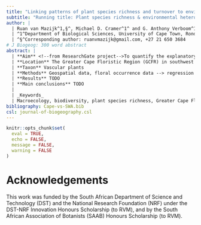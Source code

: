 ```yaml
---
title: "Linking patterns of plant species richness and turnover to environmental heterogeneity in two Mediterranean flora"
subtitle: "Running title: Plant species richness & environmental heterogeneity in two Mediterranean flora"
author: |
  | Ruan van Mazijk^1,§^, Michael D. Cramer^1^ and G. Anthony Verboom^1^
  | ^1^Department of Biological Sciences, University of Cape Town, Rondebosch, South Africa
  | ^§^Corresponding author: ruanvmazijk@gmail.com, +27 21 650 3684
# J Biogeog: 300 word abstract
abstract: |
  | **Aim** <!--from ResearchGate project-->To quantify the explanatory power of heterogeneity in predicting plant species richness and turnover here in the Greater Cape Floristic Region and in the Southwest Australia Floristic Region. We compare the environmental heterogeneity in each region, how species richness and turnover interact in each region to produce the observed patterns of richness, and what different forms of environmental heterogeneity better predict richness in each region. We expect the Cape to be more heterogeneous in most environmental axes, and at a finer grain, such that the consequent high levels of species turnover explain the Cape's greater species richness per unit area. We also conjecture that edaphic heterogeneity will be an important factor in predicting richness in SW Australia.
  | **Location** The Greater Cape Floristic Region (GCFR) in southwest Africa, and the Southwest Australia Floristic Region (SWAFR)
  | **Taxon** Vascular plants
  | **Methods** Geospatial data, floral occurrence data --> regression analyses, non-parametric statistics
  | **Results** TODO
  | **Main conclusions** TODO
  |
  | _Keywords_
  | Macroecology, biodiversity, plant species richness, Greater Cape Floristic Region, Southwest Australia Floristic Region, fynbos, kwongan
bibliography: Cape-vs-SWA.bib
csl: journal-of-biogeography.csl
---
```


```r
knitr::opts_chunk$set(
  eval = TRUE,
  echo = FALSE,
  message = FALSE,
  warning = FALSE
)
```

# Acknowledgements {-}

This work was funded by the South African Department of Science and Technology (DST) and the National Research Foundation (NRF) under the DST-NRF Innovation Honours Scholarship (to RVM), and by the South African Association of Botanists (SAAB) Honours Scholarship (to RVM).

<!--
Abbreviations {-}
- Greater Cape Floristic Region (GCFR) (= "Cape")
- Southwest Australia Floristic Region (SWAFR)  (= "SWA")
- TODO: fiver percent degree square (i.e. 0.05º x 0.05º) (FPDS)?
- quarter degree square (i.e. 0.25º x 0.25º) (QDS)
- half degree square (i.e. 0.50º x 0.50º) (HDS)
- three-quarter degree square (i.e. 0.75º x 0.75º) (3QDS)
- environmental heterogeneity (EH)
- & environmental variables' abbreviations in Table \@ref(tab:data-sources).
-->
